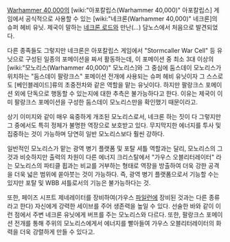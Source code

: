 {{{+1 '''Doomsday Monolith'''}}}

[[Warhammer 40,000]]의 [wiki:"아포칼립스(Warhammer 40,000)" 아포칼립스] 게임에서 공식적으로 사용할 수 있는 [wiki:"네크론(Warhammer 40,000)" 네크론]의 슈퍼 헤비 유닛. 제국이 말하는 [[네크론 로드]]와 만난(...) 담노스에서 처음으로 발견되었다. 

다른 종족들도 그렇지만 네크론은 아포칼립스 게임에서 "Stormcaller War Cell" 등 유닛으로 구성된 일종의 포메이션을 짜서 활동하는데, 이 포메이션 중 최소 3대 이상의 [wiki:"모노리스(Warhammer 40,000)" 모노리스]와 그 중심에 둠스데이 모노리스가 위치하는 "둠스데이 팔랑크스" 포메이션 전개에 사용되는 슈퍼 헤비 유닛이자 그 스스로도 [베인블레이드]류의 초중전차와 같은 역할을 맡는 유닛이다. 하지만 팔랑크스 포메이션 외에 단독으로 행동할 수 있는지에 대한 추측은 불가능하다고 한다. 이유는 제국이 이미 팔랑크스 포메이션을 구성한 둠스데이 모노리스만을 확인했기 때문이라고.

상기 이미지와 같이 매우 육중하게 개조된 모노리스로서, 네크론 하는 짓이 다 그렇지만 그 중에서도 특히 정체가 불명한 역장으로 보호받고 있다. 무지막지한 에너지를 투사 및 집중하는 것이 가능하며 당연히 일반 모노리스보다 훨씬 강하다. 

일반적인 모노리스가 맡는 광역 병기 플랫폼 및 포탈 셔틀 역할과는 달리, 모노리스의 그것과 비슷하지만 출력의 차원이 다른 에너지 크리스탈에서 "가우스 오블리터레이터" 라는 모노리스의 파티클 휩과는 비교를 거부하는 형태로 역장을 방출하여 더욱 강한 공격을 더욱 넓은 범위에 쏟아붓는 것이 가능하다. 즉, 광역 병기 플랫폼으로서 기능할 수는 있지만 포탈 및 WBB 셔틀로서의 기능은 불가능하다는 것.

또한, 페이즈 시프트 제네레이터를 장비하여(가우스 [[파일런]]에 장비된 것과는 다른 종류라고 한다) 자신에게 강력한 세이브를 주어 생존력을 높일 수 있다. 선술한 바와 같이 이런 점에서 주변 네크론 유닛에게 버프를 주는 모노리스와 다르다. 또한, 팔랑크스 포메이션 전개를 통해 주위의 모노리스에게서 에너지를 빨아들여 가우스 오블리터레이터의 화력을 더욱 강렬하게 만들 수 있다고.

